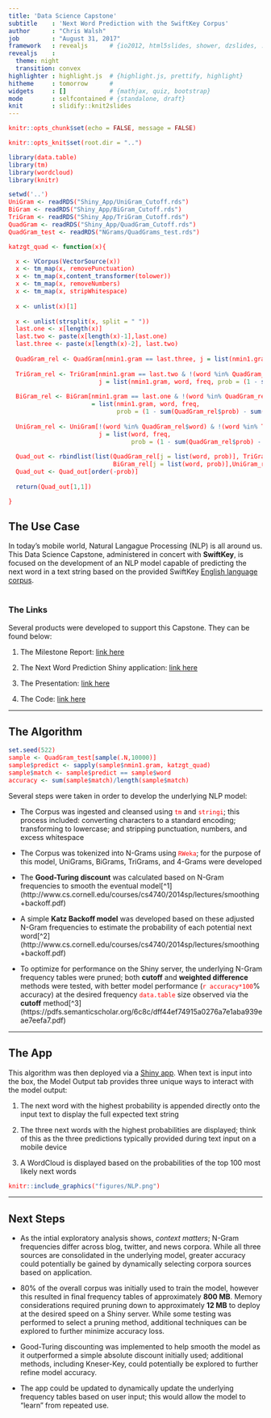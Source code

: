 ```yaml
---
title: 'Data Science Capstone'
subtitle    : 'Next Word Prediction with the SwiftKey Corpus'
author      : "Chris Walsh"
job         : "August 31, 2017"
framework   : revealjs      # {io2012, html5slides, shower, dzslides, ...}
revealjs    :
  theme: night
  transition: convex
highlighter : highlight.js  # {highlight.js, prettify, highlight}
hitheme     : tomorrow      # 
widgets     : []            # {mathjax, quiz, bootstrap}
mode        : selfcontained # {standalone, draft}
knit        : slidify::knit2slides
---
```


<style>
.reveal p {
    font-size: .75em;
}

.reveal small {
    width: 500px;
}

.reveal .slides {
    text-align: left;
}

.reveal .roll {
    vertical-align: text-bottom;
}

code {
    color: red;
}

.reveal pre code { 
     height: 250px;
}

.reveal section img { 
  background:none; 
  border:none; 
  box-shadow:none; 
  }
  
</style>

```r
knitr::opts_chunk$set(echo = FALSE, message = FALSE)

knitr::opts_knit$set(root.dir = "..")

library(data.table)
library(tm)
library(wordcloud)
library(knitr)

```

```r

setwd('..')
UniGram <- readRDS("Shiny_App/UniGram_Cutoff.rds")
BiGram <- readRDS("Shiny_App/BiGram_Cutoff.rds")
TriGram <- readRDS("Shiny_App/TriGram_Cutoff.rds")
QuadGram <- readRDS("Shiny_App/QuadGram_Cutoff.rds")
QuadGram_test <- readRDS("NGrams/QuadGrams_test.rds")

katzgt_quad <- function(x){

  x <- VCorpus(VectorSource(x))
  x <- tm_map(x, removePunctuation)
  x <- tm_map(x,content_transformer(tolower))
  x <- tm_map(x, removeNumbers)
  x <- tm_map(x, stripWhitespace)
  
  x <- unlist(x)[1]
  
  x <- unlist(strsplit(x, split = " "))
  last.one <- x[length(x)]
  last.two <- paste(x[length(x)-1],last.one)
  last.three <- paste(x[length(x)-2], last.two)
  
  QuadGram_rel <- QuadGram[nmin1.gram == last.three, j = list(nmin1.gram, word, freq, prob = (freq_adj)/sum(freq))]
  
  TriGram_rel <- TriGram[nmin1.gram == last.two & !(word %in% QuadGram_rel$word), 
                         j = list(nmin1.gram, word, freq, prob = (1 - sum(QuadGram_rel$prob)) * (freq_adj)/sum(freq))]
  
  BiGram_rel <- BiGram[nmin1.gram == last.one & !(word %in% QuadGram_rel$word) & !(word %in% TriGram_rel$word), j
                       = list(nmin1.gram, word, freq, 
                              prob = (1 - sum(QuadGram_rel$prob) - sum(TriGram_rel$prob)) * (freq_adj)/sum(freq))]
  
  UniGram_rel <- UniGram[!(word %in% QuadGram_rel$word) & !(word %in% TriGram_rel$word) & !(word %in% BiGram_rel$word), 
                         j = list(word, freq, 
                                  prob = (1 - sum(QuadGram_rel$prob) - sum(TriGram_rel$prob) - sum(BiGram_rel$prob)) * freq/sum(freq))]
  
  Quad_out <- rbindlist(list(QuadGram_rel[j = list(word, prob)], TriGram_rel[j = list(word, prob)], 
                             BiGram_rel[j = list(word, prob)],UniGram_rel[j = list(word, prob)]))
  Quad_out <- Quad_out[order(-prob)]
  
  return(Quad_out[1,1])

}

```



## The Use Case

In today's mobile world, Natural Langague Processing (NLP) is all around us. This Data Science Capstone, administered in concert with **SwiftKey**, is focused on the development of an NLP model capable of predicting the next word in a text string based on the provided SwiftKey [English language corpus](https://d396qusza40orc.cloudfront.net/dsscapstone/dataset/Coursera-SwiftKey.zip). 
<br>
<br>
 
### The Links

Several products were developed to support this Capstone. They can be found below:

1. The Milestone Report: [link here](http://rpubs.com/cwalsh/300582)

2. The Next Word Prediction Shiny application: [link here](https://cwalsh.shinyapps.io/data_science_capstone_next_word_prediction/)

3. The Presentation: [link here](https://cwalsh.shinyapps.io/data_science_capstone_next_word_prediction/)

4. The Code: [link here](https://github.com/chwalsh/10-JHU-Capstone)


---


## The Algorithm

```r

set.seed(522)
sample <- QuadGram_test[sample(.N,10000)]
sample$predict <- sapply(sample$nmin1.gram, katzgt_quad)
sample$match <- sample$predict == sample$word
accuracy <- sum(sample$match)/length(sample$match)

```

Several steps were taken in order to develop the underlying NLP model:

* The Corpus was ingested and cleansed using `tm` and `stringi`; this process included: converting characters to a standard encoding;  transforming to lowercase; and stripping punctuation, numbers, and excess whitespace 

* The Corpus was tokenized into N-Grams using `RWeka`; for the purpose of this model, UniGrams, BiGrams, TriGrams, and 4-Grams were developed

* The **Good-Turing discount** was calculated based on N-Gram frequencies to smooth the eventual model[^1](http://www.cs.cornell.edu/courses/cs4740/2014sp/lectures/smoothing+backoff.pdf)

* A simple **Katz Backoff model** was developed based on these adjusted N-Gram frequencies to estimate the probability of each potential next word[^2](http://www.cs.cornell.edu/courses/cs4740/2014sp/lectures/smoothing+backoff.pdf)

* To optimize for performance on the Shiny server, the underlying N-Gram frequency tables were pruned; both **cutoff** and **weighted difference** methods were tested, with better model performance (`r accuracy*100`% accuracy) at the desired frequency `data.table` size observed via the **cutoff** method[^3](https://pdfs.semanticscholar.org/6c8c/dff44ef74915a0276a7e1aba939eae7eefa7.pdf)


---

## The App


This algorithm was then deployed via a [Shiny app](https://cwalsh.shinyapps.io/data_science_capstone_next_word_prediction/). When text is input into the box, the Model Output tab provides three unique ways to interact with the model output:

1. The next word with the highest probability is appended directly onto the input text to display the full expected text string

2. The three next words with the highest probabilities are displayed; think of this as the three predictions typically provided during text input on a mobile device

3. A WordCloud is displayed based on the probabilities of the top 100 most likely next words

```r
knitr::include_graphics("figures/NLP.png")

```


---


## Next Steps

* As the intial exploratory analysis shows, *context matters*; N-Gram frequencies differ across blog, twitter, and news corpora. While all three sources are consolidated in the underlying model, greater accuracy could potentially be gained by dynamically selecting corpora sources based on application.

* 80% of the overall corpus was initially used to train the model, however this resulted in final frequency tables of approximately **800 MB**. Memory considerations required pruning down to approximately **12 MB** to deploy at the desired speed on a Shiny server. While some testing was performed to select a pruning method, additional techniques can be explored to further minimize accuracy loss.

* Good-Turing discounting was implemented to help smooth the model as it outperformed a simple absolute discount initially used; additional methods, including Kneser-Key, could potentially be explored to further refine model accuracy.

* The app could be updated to dynamically update the underlying frequency tables based on user input; this would allow the model to "learn" from repeated use.


